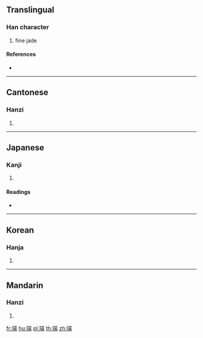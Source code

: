 {{character info/new}}
==Translingual==

===Han character===
{{Han char|rn=96|rad=玉|as=14|sn=18|four=11163|canj=MGYBU}}

# fine jade

====References====
* {{Han ref|kx=0744.170|dkj=21311|dj=1153.040|hdz=21143.050|uh=74BF|ud=29887|bh=C27B|bd=49787}}

----

==Cantonese==

===Hanzi===
{{yue-hanzi|jyut=|y=syun4}}

# {{defn|lang=yue|sort=玉14}}

----

==Japanese==

===Kanji===
{{ja-kanji|grade=|rs=玉14}}

# {{defn|lang=ja|sort=玉14}}

====Readings====
* {{ja-readings|on=[[せん]] (sen), [[ぜん]] (zen), [[けい]] (kei), [[け]] (ke)|kun=|nanori=}}

----

==Korean==

===Hanja===
{{ko-hanja|hangeul=선|eumhun=|rv=seon|mr=sŏn|y=sen}}

# {{defn|lang=ko|sort=玉14}}

----

==Mandarin==

===Hanzi===
{{cmn-hanzi|pin=[[xuán]] ([[xuan2]])|wg=hsüan<sup>2</sup>}}

# {{defn|lang=cmn|sort=玉14}}

[[fr:璿]]
[[hu:璿]]
[[pl:璿]]
[[th:璿]]
[[zh:璿]]